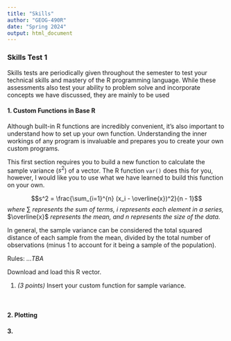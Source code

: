 ```yaml
---
title: "Skills"
author: "GEOG-490R"
date: "Spring 2024"
output: html_document
---
```


### Skills Test 1

Skills tests are periodically given throughout the semester to test your technical skills and mastery of the R programming language. While these assessments also test your ability to problem solve and incorporate concepts we have discussed, they are mainly to be used 

#### 1. Custom Functions in Base R

Although built-in R functions are incredibly convenient, it's also important to understand how to set up your own function. Understanding the inner workings of any program is invaluable and prepares you to create your own custom programs.

This first section requires you to build a new function to calculate the sample variance ($s^2$) of a vector. The R function `var()` does this for you, however, I would like you to use what we have learned to build this function on your own.

$$s^2 = \frac{\sum_{i=1}^{n} (x_i - \overline{x})^2}{n - 1}$$
*where* $\sum$ *represents the sum of terms, i represents each element in a series,* $\overline{x}$ *represents the mean, and n represents the size of the data.*

In general, the sample variance can be considered the total squared distance of each sample from the mean, divided by the total number of observations (minus 1 to account for it being a sample of the population).

Rules: *...TBA*

Download and load this R vector.

1. *(3 points)* Insert your custom function for sample variance.

\

#### 2. Plotting



#### 3. 